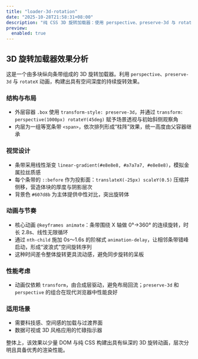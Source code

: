```yaml
---
title: "loader-3d-rotation"
date: "2025-10-28T21:58:31+08:00"
description: "纯 CSS 3D 旋转加载器：使用 perspective、preserve-3d 与 rotateX 阶梯延迟，让多条带错峰旋转，营造具有纵深的金属波浪动画，轻量且高性能。"
preview:
  enabled: true
---
```


## 3D 旋转加载器效果分析

这是一个由多块纵向条带组成的 3D 旋转加载器。利用 `perspective`、`preserve-3d` 与 `rotateX` 动画，构建出具有空间深度的持续旋转效果。

### 结构与布局
- 外层容器 `.box` 使用 `transform-style: preserve-3d`，并通过 `transform: perspective(1000px) rotateY(45deg)` 赋予场景透视与初始斜侧观察角
- 内层为一组等宽条带 `<span>`，依次排列形成“柱阵”效果，统一高度由父容器继承

### 视觉设计
- 条带采用线性渐变 `linear-gradient(#e8e8e8, #a7a7a7, #e8e8e8)`，模拟金属拉丝质感
- 每个条带的 `::before` 作为投影面：`translateX(-25px) scaleY(0.5)` 压缩并侧移，营造体块的厚度与阴影层次
- 背景色 `#607d8b` 为主体提供中性对比，突出旋转体

### 动画与节奏
- 核心动画 `@keyframes animate`：条带围绕 X 轴做 0°→360° 的连续旋转，时长 2.8s、线性无限循环
- 通过 `nth-child` 施加 0s～1.6s 的阶梯式 `animation-delay`，让相邻条带错峰启动，形成“波浪式”空间旋转序列
- 这种时间差令整体旋转更具流动感，避免同步旋转的呆板

### 性能考虑
- 动画仅依赖 `transform`，由合成层驱动，避免布局回流；`preserve-3d` 和 `perspective` 的组合在现代浏览器中性能良好

### 适用场景
- 需要科技感、空间感的加载与过渡界面
- 数据可视或 3D 风格应用的忙碌指示器

整体上，该效果以少量 DOM 与纯 CSS 构建出具有纵深的 3D 旋转动画，层次分明且具备优秀的渲染性能。


<CodeViewer postId="loader-3d-rotation" />